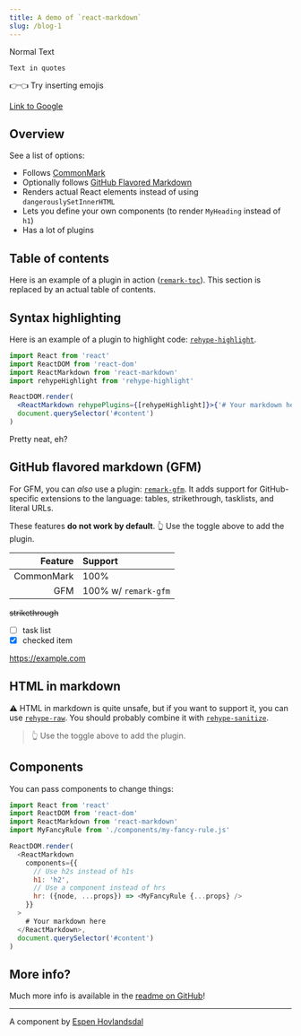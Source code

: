 ```yaml
---
title: A demo of `react-markdown`
slug: /blog-1
---
```


Normal Text

`Text in quotes`

👉👈 Try inserting emojis

[Link to Google](https://google.com)

## Overview

See a list of options:

* Follows [CommonMark](https://commonmark.org)
* Optionally follows [GitHub Flavored Markdown](https://github.github.com/gfm/)
* Renders actual React elements instead of using `dangerouslySetInnerHTML`
* Lets you define your own components (to render `MyHeading` instead of `h1`)
* Has a lot of plugins

## Table of contents

Here is an example of a plugin in action
([`remark-toc`](https://github.com/remarkjs/remark-toc)).
This section is replaced by an actual table of contents.

## Syntax highlighting

Here is an example of a plugin to highlight code:
[`rehype-highlight`](https://github.com/rehypejs/rehype-highlight).

```jsx
import React from 'react'
import ReactDOM from 'react-dom'
import ReactMarkdown from 'react-markdown'
import rehypeHighlight from 'rehype-highlight'

ReactDOM.render(
  <ReactMarkdown rehypePlugins={[rehypeHighlight]}>{'# Your markdown here'}</ReactMarkdown>,
  document.querySelector('#content')
)
```

Pretty neat, eh?

## GitHub flavored markdown (GFM)

For GFM, you can *also* use a plugin:
[`remark-gfm`](https://github.com/remarkjs/react-markdown#use).
It adds support for GitHub-specific extensions to the language:
tables, strikethrough, tasklists, and literal URLs.

These features **do not work by default**.
👆 Use the toggle above to add the plugin.

| Feature    | Support              |
| ---------: | :------------------- |
| CommonMark | 100%                 |
| GFM        | 100% w/ `remark-gfm` |

~~strikethrough~~

* [ ] task list
* [x] checked item

https://example.com

## HTML in markdown

⚠️ HTML in markdown is quite unsafe, but if you want to support it, you can
use [`rehype-raw`](https://github.com/rehypejs/rehype-raw).
You should probably combine it with
[`rehype-sanitize`](https://github.com/rehypejs/rehype-sanitize).

<blockquote>
  👆 Use the toggle above to add the plugin.
</blockquote>

## Components

You can pass components to change things:

```js
import React from 'react'
import ReactDOM from 'react-dom'
import ReactMarkdown from 'react-markdown'
import MyFancyRule from './components/my-fancy-rule.js'

ReactDOM.render(
  <ReactMarkdown
    components={{
      // Use h2s instead of h1s
      h1: 'h2',
      // Use a component instead of hrs
      hr: ({node, ...props}) => <MyFancyRule {...props} />
    }}
  >
    # Your markdown here
  </ReactMarkdown>,
  document.querySelector('#content')
)
```

## More info?

Much more info is available in the
[readme on GitHub](https://github.com/remarkjs/react-markdown)!

***

A component by [Espen Hovlandsdal](https://espen.codes/)